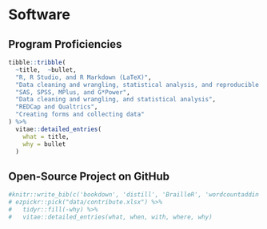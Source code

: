 
\vspace{5 mm}

# Software

<!-- ## Data Science Packages in Comprehensive R Archive Network (CRAN) -->

<!-- ```{r R-package, echo = FALSE, cache = FALSE, eval = FALSE}
knitr::write_bib(c('ezpickr', 'mboxr', 'youtubecaption'), "bib/R_packages.bib")
#R_package <- suppressMessages(RefManageR::ReadBib("bib/R_packages.bib", check = FALSE))
#RefManageR:::print.BibEntry(R_package)
####vitae::bibliography_entries("bib/R_packages.bib")
``` -->

<!-- ::: {#refs_R_packages} -->
<!-- ::: -->

## **Program Proficiencies**

```{r}
tibble::tribble(
  ~title,  ~bullet,
  "R, R Studio, and R Markdown (LaTeX)",
  "Data cleaning and wrangling, statistical analysis, and reproducible reporting",
  "SAS, SPSS, MPlus, and G*Power",
  "Data cleaning and wrangling, and statistical analysis",
  "REDCap and Qualtrics",
  "Creating forms and collecting data"
) %>%  
  vitae::detailed_entries(
    what = title,
    why = bullet
  )
```


## **Open-Source Project on GitHub**

<!-- ```{r github, echo = FALSE, cache = FALSE, eval=T}
#knitr::write_bib(c('tactileR', 'ezviewr', 'jladown', 'edmdown'), "bib/github.bib")
#github <- suppressMessages(RefManageR::ReadBib("bib/github.bib", check = FALSE))
#RefManageR:::print.BibEntry(github)
####vitae::bibliography_entries("bib/github.bib")
``` -->

::: {#refs_github_projects}
:::

<!-- ## Officially Code_Contributing R Packages -->

<!-- * [My GitHub pull requests](https://github.com/pulls?q=is%3Apr+author%3Ajooyoungseo+archived%3Afalse+is%3Aclosed) have been peer-reviewed and merged for active data science R packages: -->

```{r contribute}
#knitr::write_bib(c('bookdown', 'distill', 'BrailleR', 'wordcountaddin'), "bib/contribute.bib")
# ezpickr::pick("data/contribute.xlsx") %>%
#   tidyr::fill(-why) %>%
#   vitae::detailed_entries(what, when, with, where, why)
```

